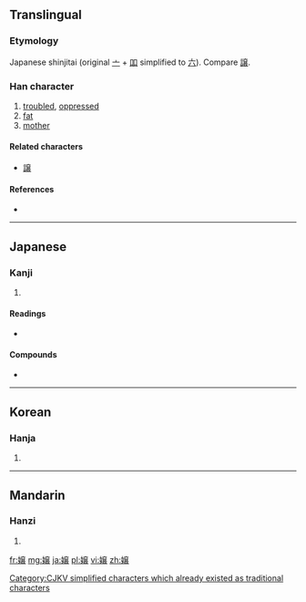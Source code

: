 {{also|孃|娘}}
==Translingual==
{{ja-forms|嬢||[[孃]]}}
===Etymology===
Japanese shinjitai {{Han simp|孃|f=吅|t=八}} (original [[亠]] + [[吅]] simplified to [[六]]). Compare [[譲]].

===Han character===
{{Han char|rn=38|rad=女|as=13|sn=16|four=|canj=女卜金女 (VYCV)}}

# [[troubled]], [[oppressed]]
# [[fat]]
# [[mother]]

====Related characters====
* [[譲]]

====References====
* {{Han ref|kx=0272.251|dkj=06807|hdz=21085.011|uh=5B22|ud=23330}}

----

==Japanese==

===Kanji===
{{ja-kanji|grade=c|rs=女13}}

# {{defn|lang=ja|sort=女13}}

====Readings====
* {{ja-readings|on=[[じょう]] (jō)|kun=}}

====Compounds====
* {{term|お嬢さん||daughter (honorific)|tr=[[おじょうさん]], [[ojōsan]]|lang=ja}}

----

==Korean==

===Hanja===
{{ko-hanja|hangeul=양|rv=yang|mr=yang}}

# {{defn|lang=ko|sort=女13}}

[[Category:CJKV simplified characters which already existed as traditional characters]]

----

==Mandarin==

===Hanzi===
{{cmn-hanzi|pin=[[niáng]] ([[niang2]])|wg=niang<sup>2</sup>}}

# {{defn|lang=cmn|sort=女13}}

[[fr:嬢]]
[[mg:嬢]]
[[ja:嬢]]
[[pl:嬢]]
[[vi:嬢]]
[[zh:嬢]]